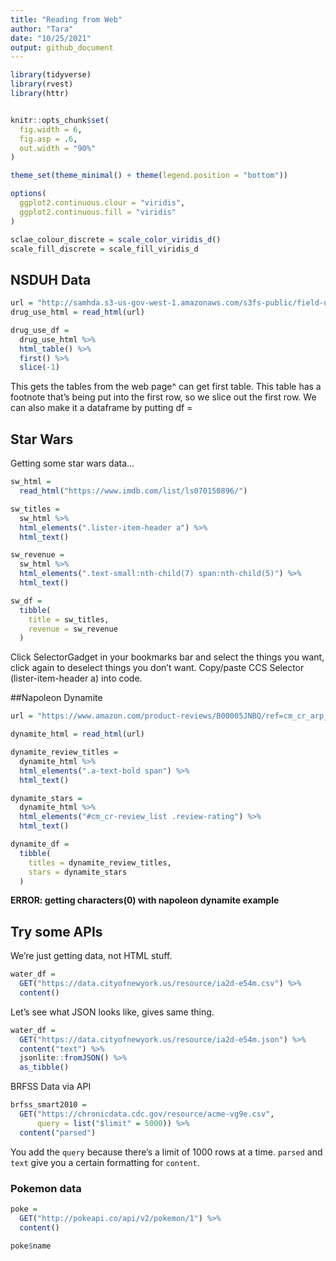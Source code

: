 ```yaml
---
title: "Reading from Web"
author: "Tara"
date: "10/25/2021"
output: github_document
---
```


```r
library(tidyverse)
library(rvest)
library(httr)


knitr::opts_chunk$set(
  fig.width = 6,
  fig.asp = .6,
  out.width = "90%"
)

theme_set(theme_minimal() + theme(legend.position = "bottom"))

options(
  ggplot2.continuous.clour = "viridis",
  ggplot2.continuous.fill = "viridis"
)

sclae_colour_discrete = scale_color_viridis_d()
scale_fill_discrete = scale_fill_viridis_d
```

## NSDUH Data

```r
url = "http://samhda.s3-us-gov-west-1.amazonaws.com/s3fs-public/field-uploads/2k15StateFiles/NSDUHsaeShortTermCHG2015.htm"
drug_use_html = read_html(url)

drug_use_df = 
  drug_use_html %>% 
  html_table() %>% 
  first() %>% 
  slice(-1)
```
This gets the tables from the web page^ can get first table.
This table has a footnote that's being put into the first row, so we slice out the first row. 
We can also make it a dataframe by putting df = 


## Star Wars

Getting some star wars data...

```r
sw_html = 
  read_html("https://www.imdb.com/list/ls070150896/")

sw_titles = 
  sw_html %>% 
  html_elements(".lister-item-header a") %>% 
  html_text()

sw_revenue = 
  sw_html %>% 
  html_elements(".text-small:nth-child(7) span:nth-child(5)") %>% 
  html_text()

sw_df = 
  tibble(
    title = sw_titles,
    revenue = sw_revenue
  )
```

Click SelectorGadget in your bookmarks bar and select the things you want, click again to deselect things you don't want. Copy/paste CCS Selector (lister-item-header a) into code.

##Napoleon Dynamite

```r
url = "https://www.amazon.com/product-reviews/B00005JNBQ/ref=cm_cr_arp_d_viewopt_rvwer?ie=UTF8&reviewerType=avp_only_reviews&sortBy=recent&pageNumber=1"

dynamite_html = read_html(url)

dynamite_review_titles = 
  dynamite_html %>%
  html_elements(".a-text-bold span") %>%
  html_text()

dynamite_stars = 
  dynamite_html %>%
  html_elements("#cm_cr-review_list .review-rating") %>%
  html_text()

dynamite_df = 
  tibble(
    titles = dynamite_review_titles,
    stars = dynamite_stars
  )
```


**ERROR: getting characters(0) with napoleon dynamite example**


## Try some APIs

We're just getting data, not HTML stuff.

```r
water_df = 
  GET("https://data.cityofnewyork.us/resource/ia2d-e54m.csv") %>% 
  content()
```

Let's see what JSON looks like, gives same thing.

```r
water_df = 
  GET("https://data.cityofnewyork.us/resource/ia2d-e54m.json") %>% 
  content("text") %>% 
  jsonlite::fromJSON() %>% 
  as_tibble()
```

BRFSS Data via API

```r
brfss_smart2010 = 
  GET("https://chronicdata.cdc.gov/resource/acme-vg9e.csv",
      query = list("$limit" = 5000)) %>% 
  content("parsed")
```

You add the `query` because there's a limit of 1000 rows at a time. 
`parsed` and `text` give you a certain formatting for `content`.

### Pokemon data

```r
poke = 
  GET("http://pokeapi.co/api/v2/pokemon/1") %>%
  content()

poke$name
```






